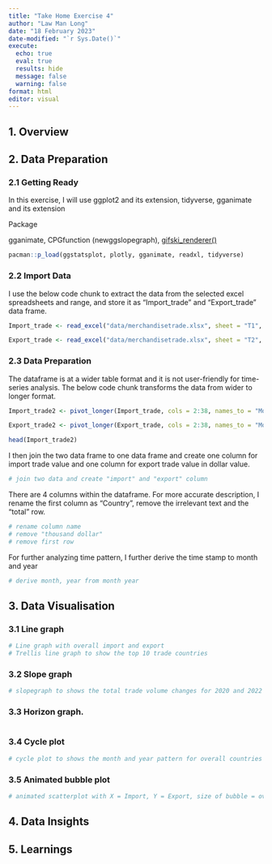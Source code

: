 ```yaml
---
title: "Take Home Exercise 4"
author: "Law Man Long"
date: "18 February 2023"
date-modified: "`r Sys.Date()`"
execute: 
  echo: true
  eval: true
  results: hide
  message: false
  warning: false
format: html
editor: visual
---
```


## 1. Overview

## 2. Data Preparation

### 2.1 Getting Ready

In this exercise, I will use ggplot2 and its extension, tidyverse, gganimate and its extension

Package

gganimate, CPGfunction (newggslopegraph), [gifski_renderer()](https://gganimate.com/reference/renderers.html)

```r
pacman::p_load(ggstatsplot, plotly, gganimate, readxl, tidyverse)
```

### 2.2 Import Data

I use the below code chunk to extract the data from the selected excel spreadsheets and range, and store it as "Import_trade" and "Export_trade" data frame.

```r
Import_trade <- read_excel("data/merchandisetrade.xlsx", sheet = "T1", range = "A10:AL129")
```

```r
Export_trade <- read_excel("data/merchandisetrade.xlsx", sheet = "T2", range = "A10:AL101")
```

### 2.3 Data Preparation

The dataframe is at a wider table format and it is not user-friendly for time-series analysis. The below code chunk transforms the data from wider to longer format.

```r
Import_trade2 <- pivot_longer(Import_trade, cols = 2:38, names_to = "Month year", values_to = "Trade Value" )
```

```r
Export_trade2 <- pivot_longer(Export_trade, cols = 2:38, names_to = "Month year", values_to = "Trade Value" )
```

```r
head(Import_trade2)
```

I then join the two data frame to one data frame and create one column for import trade value and one column for export trade value in dollar value.

```r
# join two data and create "import" and "export" column
```

There are 4 columns within the dataframe. For more accurate description, I rename the first column as "Country", remove the irrelevant text and the "total" row.

```r
# rename column name
# remove "thousand dollar"
# remove first row
```

For further analyzing time pattern, I further derive the time stamp to month and year

```r
# derive month, year from month year
```

## 3. Data Visualisation

### 3.1 Line graph

```r
# Line graph with overall import and export
# Trellis line graph to show the top 10 trade countries
```

### 3.2 Slope graph

```r
# slopegraph to shows the total trade volume changes for 2020 and 2022
```

### 3.3 Horizon graph.

```r

```

### 3.4 Cycle plot

```r
# cycle plot to shows the month and year pattern for overall countries and selected countries
```

### 3.5 Animated bubble plot

```r
# animated scatterplot with X = Import, Y = Export, size of bubble = overall trade
```

## 4. Data Insights

## 5. Learnings
